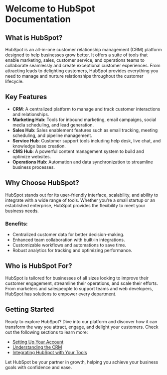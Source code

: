 # Welcome to HubSpot Documentation

## What is HubSpot?

HubSpot is an all-in-one customer relationship management (CRM) platform designed to help businesses grow better. It offers a suite of tools that enable marketing, sales, customer service, and operations teams to collaborate seamlessly and create exceptional customer experiences. From attracting leads to delighting customers, HubSpot provides everything you need to manage and nurture relationships throughout the customer lifecycle.

## Key Features

- **CRM**: A centralized platform to manage and track customer interactions and relationships.
- **Marketing Hub**: Tools for inbound marketing, email campaigns, social media scheduling, and lead generation.
- **Sales Hub**: Sales enablement features such as email tracking, meeting scheduling, and pipeline management.
- **Service Hub**: Customer support tools including help desk, live chat, and knowledge base creation.
- **CMS Hub**: A powerful content management system to build and optimize websites.
- **Operations Hub**: Automation and data synchronization to streamline business processes.

## Why Choose HubSpot?

HubSpot stands out for its user-friendly interface, scalability, and ability to integrate with a wide range of tools. Whether you’re a small startup or an established enterprise, HubSpot provides the flexibility to meet your business needs.

### Benefits:

- Centralized customer data for better decision-making.
- Enhanced team collaboration with built-in integrations.
- Customizable workflows and automations to save time.
- Robust analytics for tracking and optimizing performance.

## Who is HubSpot For?

HubSpot is tailored for businesses of all sizes looking to improve their customer engagement, streamline their operations, and scale their efforts. From marketers and salespeople to support teams and web developers, HubSpot has solutions to empower every department.

## Getting Started

Ready to explore HubSpot? Dive into our platform and discover how it can transform the way you attract, engage, and delight your customers. Check out the following sections to learn more:

- [Setting Up Your Account](#)
- [Understanding the CRM](#)
- [Integrating HubSpot with Your Tools](#)

Let HubSpot be your partner in growth, helping you achieve your business goals with confidence and ease.
